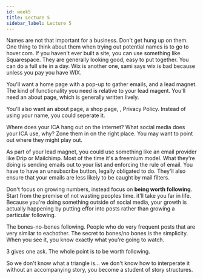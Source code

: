 ```yaml
---
id: week5
title: Lecture 5
sidebar_label: Lecture 5
---
```


Names are not that important for a business. Don't get hung up on them. One thing to think about them when trying out potential names is to go to hover.com. If you haven't ever built a site, you can use something like Squarespace. They are generally looking good, easy to put together. You can do a full site in a day. Wix is another one, sami says wix is bad because unless you pay you have WIX. 

You'll want a home page with a pop-up to gather emails, and a lead magnet. The kind of functionality you need is relative to your lead magent. You'll need an about page, which is generally written lively. 

You'll also want an about page, a shop page, , Privacy Policy. Instead of using your name, you could seperate it. 

Where does your ICA hang out on the internet? What social media does your ICA use, why? Zone them in on the right place. You may want to point out where they might play out.

As part of your lead magnet, you could use something like an email provider like Drip or Mailchimp. Most of the time it's a freemium model. What they're doing is sending emails out to your list and enforcing the rule of email. You have to have an unsubscribe button, legally obligated to do. They'll also ensure that your emails are less likely to be caught by mail filters.

Don't focus on growing numbers, instead focus on **being worth following**. Start from the premise of not wasting peoples time. it'll take you far in life. Because you're doing something outside of social media, your growth is actually happening by putting effor into posts rather than growing a particular following.

The bones-no-bones following. People who do very frequent posts that are very similar to eachother. The secret to bones/no bones is the simplicity. When you see it, you know exactly what you're going to watch. 

3 gives one ask. The whole point is to be worth following. 

So we don't know what a triangle is... we don't know how to interperate it without an accompanying story, you become a student of story structures. 

